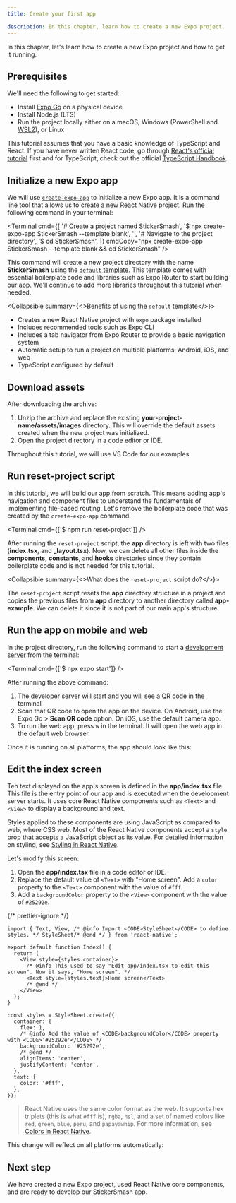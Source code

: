```yaml
---
title: Create your first app

description: In this chapter, learn how to create a new Expo project.
---
```




In this chapter, let's learn how to create a new Expo project and how to get it running.

## Prerequisites

We'll need the following to get started:

- Install [Expo Go](https://expo.dev/go) on a physical device
- Install Node.js (LTS)
- Run the project locally either on a macOS, Windows (PowerShell and [WSL2](https://expo.fyi/wsl)), or Linux

This tutorial assumes that you have a basic knowledge of TypeScript and React. If you have never written React code, go through [React's official tutorial](https://react.dev/learn) first and for TypeScript, check out the official [TypeScript Handbook](https://www.typescriptlang.org/docs/handbook/2/everyday-types.html).

<Step label="1">

## Initialize a new Expo app

We will use [`create-expo-app`](/more/create-expo/) to initialize a new Expo app. It is a command line tool that allows us to create a new React Native project. Run the following command in your terminal:

<Terminal
  cmd={[
    '# Create a project named StickerSmash',
    '$ npx create-expo-app StickerSmash --template blank',
    '',
    '# Navigate to the project directory',
    '$ cd StickerSmash',
  ]}
  cmdCopy="npx create-expo-app StickerSmash --template blank && cd StickerSmash"
/>

This command will create a new project directory with the name **StickerSmash** using the [`default` template](/more/create-expo/#--template). This template comes with essential boilerplate code and libraries such as Expo Router to start building our app. We'll continue to add more libraries throughout this tutorial when needed.

<Collapsible summary={<>Benefits of using the <CODE>default</CODE> template</>}>

- Creates a new React Native project with `expo` package installed
- Includes recommended tools such as Expo CLI
- Includes a tab navigator from Expo Router to provide a basic navigation system
- Automatic setup to run a project on multiple platforms: Android, iOS, and web
- TypeScript configured by default

</Collapsible>

</Step>

<Step label="2">

## Download assets

<BoxLink
  title="Download assets archive"
  Icon={Download03Icon}
  description="We'll be using these assets throughout this tutorial."
  href="/static/images/tutorial/sticker-smash-assets.zip"
/>

After downloading the archive:

1. Unzip the archive and replace the existing **your-project-name/assets/images** directory. This will override the default assets created when the new project was initialized.
2. Open the project directory in a code editor or IDE.

Throughout this tutorial, we will use VS Code for our examples.

</Step>

<Step label="3">

## Run reset-project script

In this tutorial, we will build our app from scratch. This means adding app's navigation and component files to understand the fundamentals of implementing file-based routing. Let's remove the boilerplate code that was created by the `create-expo-app` command.

<Terminal cmd={['$ npm run reset-project']} />

After running the `reset-project` script, the **app** directory is left with two files (**index.tsx**, and **\_layout.tsx**). Now, we can delete all other files inside the **components**, **constants**, and **hooks** directories since they contain boilerplate code and is not needed for this tutorial.

<Collapsible summary={<>What does the <CODE>reset-project</CODE> script do?</>}>

The `reset-project` script resets the **app** directory structure in a project and copies the previous files from **app** directory to another directory called **app-example**. We can delete it since it is not part of our main app's structure.

</Collapsible>

</Step>

<Step label="4">

## Run the app on mobile and web

In the project directory, run the following command to start a [development server](/more/glossary-of-terms/#development-server) from the terminal:

<Terminal cmd={['$ npx expo start']} />

After running the above command:

1. The developer server will start and you will see a QR code in the terminal
2. Scan that QR code to open the app on the device. On Android, use the Expo Go > **Scan QR code** option. On iOS, use the default camera app.
3. To run the web app, press <kbd>w</kbd> in the terminal. It will open the web app in the default web browser.

Once it is running on all platforms, the app should look like this:

<ContentSpotlight
  alt="App running on all platforms"
  src="/static/images/tutorial/01-app-running-on-all-platforms.png"
  className="max-w-[720px]"
/>

</Step>

<Step label="5">

## Edit the index screen

Teh text displayed on the app's screen is defined in the **app/index.tsx** file. This file is the entry point of our app and is executed when the development server starts. It uses core React Native components such as `<Text>` and `<View>` to display a background and text.

Styles applied to these components are using JavaScript as compared to web, where CSS web. Most of the React Native components accept a `style` prop that accepts a JavaScript object as its value. For detailed information on styling, see [Styling in React Native](https://reactnative.dev/docs/style).

Let's modify this screen:

1. Open the **app/index.tsx** file in a code editor or IDE.
2. Replace the default value of `<Text>` with "Home screen". Add a `color` property to the `<Text>` component with the value of `#fff`.
3. Add a `backgroundColor` property to the `<View>` component with the value of `#25292e`.

{/* prettier-ignore */}
```tsx app/index.tsx|collapseHeight=340
import { Text, View, /* @info Import <CODE>StyleSheet</CODE> to define styles. */ StyleSheet/* @end */ } from 'react-native';

export default function Index() {
  return (
    <View style={styles.container}>
      /* @info This used to say "Edit app/index.tsx to edit this screen". Now it says, "Home screen". */
      <Text style={styles.text}>Home screen</Text>
      /* @end */
    </View>
  );
}

const styles = StyleSheet.create({
  container: {
    flex: 1,
    /* @info Add the value of <CODE>backgroundColor</CODE> property with <CODE>'#25292e'</CODE>.*/
    backgroundColor: '#25292e',
    /* @end */
    alignItems: 'center',
    justifyContent: 'center',
  },
  text: {
    color: '#fff',
  },
});
```

> React Native uses the same color format as the web. It supports hex triplets (this is what `#fff` is), `rgba`, `hsl`, and a set of named colors like `red`, `green`, `blue`, `peru`, and `papayawhip`. For more information, see [Colors in React Native](https://reactnative.dev/docs/colors).

This change will reflect on all platforms automatically:

<ContentSpotlight
  alt="App with updated text and background color"
  src="/static/images/tutorial/02-index-screen-changes.png"
  className="max-w-[720px]"
/>

</Step>

## Next step

We have created a new Expo project, used React Native core components, and are ready to develop our StickerSmash app.

<BoxLink
  title="Add navigation"
  Icon={BookOpen02Icon}
  description="In the next chapter, we will learn how to add a stack and a tab navigator to our app."
  href="/tutorial/add-navigation/"
/>
